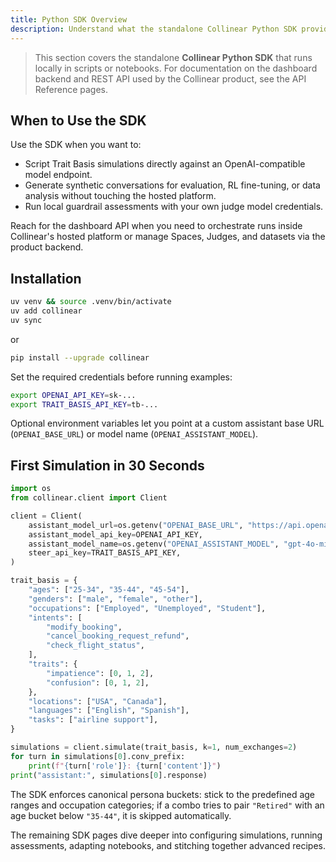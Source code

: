 ```yaml
---
title: Python SDK Overview
description: Understand what the standalone Collinear Python SDK provides and how it differs from the dashboard API.
---
```


> This section covers the standalone **Collinear Python SDK** that runs locally in scripts or notebooks. For documentation on the dashboard backend and REST API used by the Collinear product, see the API Reference pages.

## When to Use the SDK

Use the SDK when you want to:

- Script Trait Basis simulations directly against an OpenAI-compatible model endpoint.
- Generate synthetic conversations for evaluation, RL fine-tuning, or data analysis without touching the hosted platform.
- Run local guardrail assessments with your own judge model credentials.

Reach for the dashboard API when you need to orchestrate runs inside Collinear's hosted platform or manage Spaces, Judges, and datasets via the product backend.

## Installation

```bash
uv venv && source .venv/bin/activate
uv add collinear
uv sync
```

or

```bash
pip install --upgrade collinear
```

Set the required credentials before running examples:

```bash
export OPENAI_API_KEY=sk-...
export TRAIT_BASIS_API_KEY=tb-...
```

Optional environment variables let you point at a custom assistant base URL (`OPENAI_BASE_URL`) or model name (`OPENAI_ASSISTANT_MODEL`).

## First Simulation in 30 Seconds

```python
import os
from collinear.client import Client

client = Client(
    assistant_model_url=os.getenv("OPENAI_BASE_URL", "https://api.openai.com/v1"),
    assistant_model_api_key=OPENAI_API_KEY,
    assistant_model_name=os.getenv("OPENAI_ASSISTANT_MODEL", "gpt-4o-mini"),
    steer_api_key=TRAIT_BASIS_API_KEY,
)

trait_basis = {
    "ages": ["25-34", "35-44", "45-54"],
    "genders": ["male", "female", "other"],
    "occupations": ["Employed", "Unemployed", "Student"],
    "intents": [
        "modify_booking",
        "cancel_booking_request_refund",
        "check_flight_status",
    ],
    "traits": {
        "impatience": [0, 1, 2],
        "confusion": [0, 1, 2],
    },
    "locations": ["USA", "Canada"],
    "languages": ["English", "Spanish"],
    "tasks": ["airline support"],
}

simulations = client.simulate(trait_basis, k=1, num_exchanges=2)
for turn in simulations[0].conv_prefix:
    print(f"{turn['role']}: {turn['content']}")
print("assistant:", simulations[0].response)
```

The SDK enforces canonical persona buckets: stick to the predefined age ranges and occupation categories; if a combo tries to pair `"Retired"` with an age bucket below `"35-44"`, it is skipped automatically.

The remaining SDK pages dive deeper into configuring simulations, running assessments, adapting notebooks, and stitching together advanced recipes.
